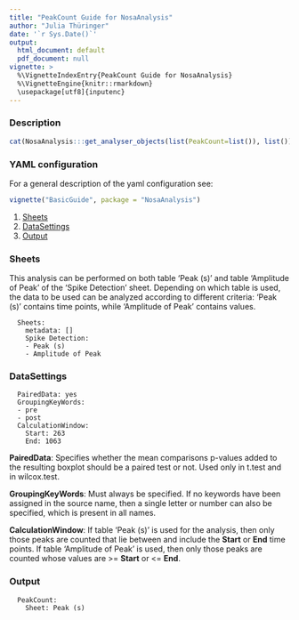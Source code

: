 ```yaml
---
title: "PeakCount Guide for NosaAnalysis"
author: "Julia Thüringer"
date: '`r Sys.Date()`'
output:
  html_document: default
  pdf_document: null
vignette: >
  %\VignetteIndexEntry{PeakCount Guide for NosaAnalysis}
  %\VignetteEngine{knitr::rmarkdown}
  \usepackage[utf8]{inputenc}
---
```


### Description

```r
cat(NosaAnalysis:::get_analyser_objects(list(PeakCount=list()), list())$PeakCount$description)
```
      
### YAML configuration

For a general description of the yaml configuration see:

```r
vignette("BasicGuide", package = "NosaAnalysis")
```

1. [Sheets](#sheets)
2. [DataSettings](#datasettings)
3. [Output](#output)

### Sheets

This analysis can be performed on both table 'Peak (s)' and table 'Amplitude of Peak' of the 'Spike Detection' sheet. Depending on which table is used, the data to be used can be analyzed according to different criteria: 'Peak (s)' contains time points, while 'Amplitude of Peak' contains values.

```
  Sheets:
    metadata: []
    Spike Detection:
    - Peak (s)
    - Amplitude of Peak
```

### DataSettings

```
  PairedData: yes
  GroupingKeyWords:
  - pre
  - post
  CalculationWindow:
    Start: 263
    End: 1063
```

**PairedData**: Specifies whether the mean comparisons p-values added to the resulting boxplot should be a paired test or not. Used only in t.test and in wilcox.test.

**GroupingKeyWords**: Must always be specified. If no keywords have been assigned in the source name, then a single letter or number can also be specified, which is present in all names.

**CalculationWindow**: If table 'Peak (s)' is used for the analysis, then only those peaks are counted that lie between and include the **Start** or **End** time points. If table 'Amplitude of Peak' is used, then only those peaks are counted whose values are >= **Start** or <= **End**. 

### Output

```
  PeakCount:
    Sheet: Peak (s)
```

